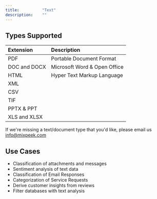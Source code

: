 ```yaml
---
title:          "Text"
description:    ""
---
```


## Types Supported

| Extension    | Description                  |
|:-------------|:-----------------------------|
| PDF          | Portable Document Format     |
| DOC and DOCX | Microsoft Word & Open Office |
| HTML         | Hyper Text Markup Language   |
| XML          |                              |
| CSV          |                              |
| TIF          |                              |
| PPTX & PPT   |                              |
| XLS and XLSX |                              |

<Tip>If we're missing a text/document type that you'd like, please email us info@mixpeek.com</Tip>

## Use Cases

-   Classification of attachments and messages
-   Sentiment analysis of text data
-   Classification of Email Responses
-   Categorization of Service Requests
-   Derive customer insights from reviews
-   Filter databases with text analysis
